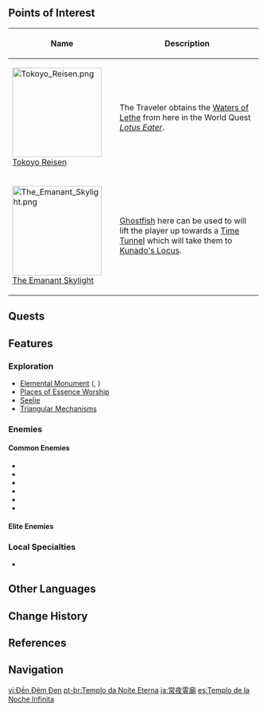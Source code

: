 {{Location Infobox
|image        = Evernight Temple.png
|type         = Subarea
|region       = Inazuma
|area         = Enkanomiya
|map          = Enkanomiya
}}
{{Location Intro|description=}}

==Points of Interest==
{| class="article-table alternating-colors-table tdc1" style="width: 100%;"
! style="width: 200px;" | Name
! Description
|- id="Tokoyo Reisen"
| [[File:Tokoyo Reisen.png|180px]]<br />[[Tokoyo Reisen]]
| The Traveler obtains the [[Waters of Lethe]] from here in the World Quest ''[[Lotus Eater]]''.
|- id="The Emanant Skylight"
| [[File:The Emanant Skylight.png|180px]]<br />[[The Emanant Skylight]]
| [[Ghostfish]] here can be used to will lift the player up towards a [[Time Tunnel]] which will take them to [[Kunado's Locus]].
|}

==Quests==
{{Quests by Category List|heo=1}}

==Features==
===Exploration===
*[[Elemental Monument]] ({{Electro}}, {{Hydro}})
*[[Places of Essence Worship]]
*[[Seelie]]
*[[Triangular Mechanisms]]

===Enemies===
====Common Enemies====
*{{Enemy|Hilichurl Berserker}}
*{{Enemy|Cryo Hilichurl Shooter}}
*{{Enemy|Pyro Hilichurl Shooter}}
*{{Enemy|Hydro Samachurl}}
*{{Enemy|Pyro Slime}}
*{{Enemy|Anemo Specter}}

====Elite Enemies====
{{Column|2|
*{{Enemy|Electro Abyss Mage}}
*{{Enemy|Hydro Abyss Mage}}
*{{Enemy|Pyro Abyss Mage}}
*{{Enemy|Primordial Bathysmal Vishap}}
*{{Enemy|Primordial Bathysmal Vishap Hatchling}}
*{{Enemy|Thunderhelm Lawachurl}}
*{{Enemy|Blazing Axe Mitachurl}}
*{{Enemy|Wooden Shieldwall Mitachurl}}
*{{Enemy|Thundercraven Rifthound Whelp}}
*{{Enemy|Rockfond Rifthound Whelp}}
*{{Enemy|Ruin Destroyer}}
*{{Enemy|Ruin Grader}}
*{{Enemy|Ruin Guard}}
}}

===Local Specialties===
*{{Item|Sea Ganoderma}}

==Other Languages==
{{Other Languages
|en      = Evernight Temple
|zhs     = 常夜灵庙
|zhs_rm  = Chángyè Língmiào
|zht     = 常夜靈廟
|zht_rm  = Chángyè Língmiào
|zh_tl   = Evernight Spirit Temple
|ja      = {{Rubi|常|とこ|夜|よ|霊|れい|廟|びょう}}
|ja_rm   = Tokoyo Reibyou<ref>[[Map]], Label: Evernight Temple (Japanese)</ref>
|ja_tl   = Evernight Mausoleum
|ko      = 상야의 사당
|ko_rm   = Sangya-ui Sadang
|ko_tl   = Temple of Evernight
|es      = Templo de la Noche Infinita
|es_tl   = Temple of the Infinite Night
|fr      = Temple de la nuit sans fin
|fr_tl   = Endless Night Temple
|ru      = Храм вечной ночи
|ru_tl   = Temple of Eternal Night
|th      = Evernight Temple
|vi      = Đền Đêm Đen
|vi_tl   = Black Night Temple
|de      = Tempel der Ewigen Nacht
|de_tl   = Temple of Eternal Night
|id      = Evernight Temple
|pt      = Templo da Noite Eterna
|pt_tl   = 
|tr      = Ebedi Gece Tapınağı
|tr_tl   = 
|it      = Tempio della Notteterna
|it_tl   = Temple of the Evernight
}}

==Change History==
{{Change History|2.4}}

==References==
{{Reflist}}

==Navigation==
{{Area Navbox|Inazuma}}

[[vi:Đền Đêm Đen]]
[[pt-br:Templo da Noite Eterna]]
[[ja:常夜霊廟]]
[[es:Templo de la Noche Infinita]]